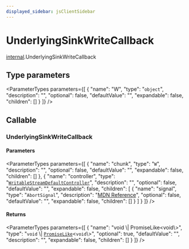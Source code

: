 ```yaml
---
displayed_sidebar: jsClientSidebar
---
```



# UnderlyingSinkWriteCallback

[internal](../../modules/internal.mdx).UnderlyingSinkWriteCallback

## Type parameters

<ParameterTypes parameters={[
  {
    "name": "W",
    "type": "`object`",
    "description": "",
    "optional": false,
    "defaultValue": "",
    "expandable": false,
    "children": []
  }
]} />

## Callable

### UnderlyingSinkWriteCallback

#### Parameters

<ParameterTypes parameters={[
  {
    "name": "chunk",
    "type": "`W`",
    "description": "",
    "optional": false,
    "defaultValue": "",
    "expandable": false,
    "children": []
  },
  {
    "name": "controller",
    "type": "[`WritableStreamDefaultController`](../../modules/internal.mdx#writablestreamdefaultcontroller)",
    "description": "",
    "optional": false,
    "defaultValue": "",
    "expandable": false,
    "children": [
      {
        "name": "signal",
        "type": "`AbortSignal`",
        "description": "[MDN Reference](https://developer.mozilla.org/docs/Web/API/WritableStreamDefaultController/signal)",
        "optional": false,
        "defaultValue": "",
        "expandable": false,
        "children": []
      }
    ]
  }
]} />

#### Returns

<ParameterTypes parameters={[
  {
    "name": "void \\| PromiseLike<void\\>",
    "type": "`void` \\| [`PromiseLike`](internal.PromiseLike.mdx)<`void`\\>",
    "optional": true,
    "defaultValue": "",
    "description": "",
    "expandable": false,
    "children": []
  }
]} />
